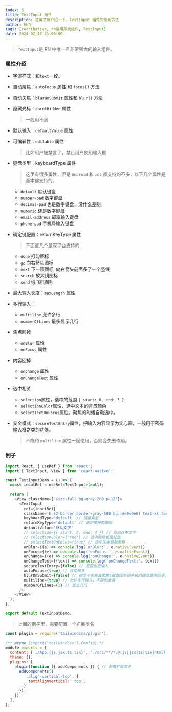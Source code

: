 ```yaml
---
index: 5
title: TextInput 组件
description: 这篇文章介绍一下，TextInput 组件的使用方法
author: 杨飞
tags: [reactNative, rn常用系统组件, TextInput]
date: 2024-02-17 21:00:00
---
```


> `TextInput`是 RN 中唯一且非常强大的输入组件。

### 属性介绍

- 字体样式：和`text`一致。

- 自动聚焦：`autoFocus` 属性 和 `focus()` 方法

- 自动失焦：`blurOnSubmit` 属性和 `blur()` 方法

- 隐藏光标：`caretHidden` 属性
  > 一般用不到

- 默认输入：`defaultValue` 属性

- 可编辑性：`editable` 属性
  > 比如用户被禁言了，禁止用户使用输入框

- 键盘类型：keyboardType  属性
  > 这里有很多属性，但是 `Android` 和 `ios` 都支持的不多，以下几个属性是基本都支持的。
  - `default` 默认键盘
  - `number-pad` 数字键盘
  - `decimal-pad` 也是数字键盘，没什么差别。
  - `numeric` 还是数字键盘
  - `email-address` 邮箱输入键盘
  - `phone-pad` 手机号输入键盘

- 确定键配置：returnKeyType 属性
  > 下面这几个是双平台支持的
  - `done` 打勾图标
  - `go` 向右箭头图标
  - `next` 下一项图标, 向右箭头前面多了一个竖线
  - `search` 放大镜图标
  - `send` 纸飞机图标

- 最大输入长度：`maxLength` 属性

- 多行输入：
  - `multiline` 允许多行
  - `numberOfLines` 最多显示几行

- 焦点回掉
  - `onBlur` 属性
  - `onFocus` 属性

- 内容回掉
  - `onChange` 属性
  - `onChangeText` 属性

- 选中相关
  - `selection`属性，选中的范围 `{ start: 0, end: 3 }`
  - `selectionColor`属性，选中文本的背景颜色
  - `selectTextOnFocus`属性，聚焦的时候自动选中。

- 安全模式：`secureTextEntry`属性，把输入内容显示为实心圆，一般用于密码输入框之类的功能。
  > 不能和 `multiline` 属性一起使用，否则会失去作用。

### 例子

```javascript
import React, { useRef } from 'react';
import { TextInput, View } from 'react-native';

const TextInputDemo = () => {
  const inoutRef = useRef<TextInput>(null);

  return (
    <View className={'size-full bg-gray-200 p-12'}>
      <TextInput
        ref={inoutRef}
        className='h-52 border border-gray-500 bg-[#e0e0e0] text-xl text-blue-500 align-vertical-top'
        keyboardType='default' // 键盘类型
        returnKeyType='default' // 确定按钮的图标
        defaultValue='默认文字'
        // selection={{ start: 0, end: 4 }} // 自动选中文字
        // selectionColor={'red'} // 选中的颜色是红色
        // selectTextOnFocus={true} // 选中文本自动聚焦
        onBlur={(e) => console.log('onBlur:', e.nativeEvent)}
        onFocus={(e) => console.log('onFocus:', e.nativeEvent)}
        onChange={(e) => console.log('onChange:', e.nativeEvent)}
        onChangeText={(text) => console.log('onChangeText:', text)}
        secureTextEntry={false} // 是否加密输入
        autoFocus={true} // 自动聚焦
        blurOnSubmit={false} // 提交不会失去聚焦(键盘回车和手机的提交是两回事，模拟器上，键盘还是会失去聚焦的)
        multiline={true} // 允许多行输入，不限制数量
        numberOfLines={2} // 显示几行
      />
    </View>
  );
};

export default TextInputDemo;
```

> 上面的例子里，需要配置一个扩展类名

```javascript
const plugin = require('tailwindcss/plugin');

/** @type {import('tailwindcss').Config} */
module.exports = {
  content: ['./App.{js,jsx,ts,tsx}', './src/**/*.@(js|jsx|ts|tsx|html)'],
  theme: {},
  plugins: [
    plugin(function ({ addComponents }) { // 配置扩展类名
      addComponents({
        '.align-vertical-top': {
          textAlignVertical: 'top',
        }
      });
    }),
  ],
};
```
